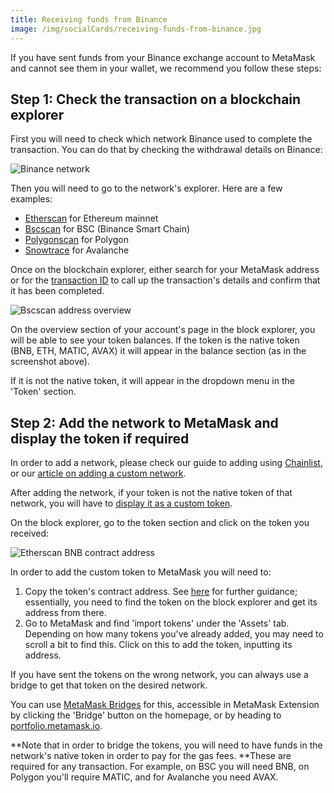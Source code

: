 ```yaml
---
title: Receiving funds from Binance
image: /img/socialCards/receiving-funds-from-binance.jpg
---
```



<CustomLayout />

If you have sent funds from your Binance exchange account to MetaMask and cannot see them in your wallet, we recommend you follow these steps:

## **Step 1: Check the transaction on a blockchain explorer**

First you will need to check which network Binance used to complete the transaction. You can do that by checking the withdrawal details on Binance:

<div class="center-container">
  <div class="img-medium">
    <img
      src={
        require("../../../img/networks-and-sidechains/binance/receiving-funds-from-binance/Binance_network.png")
          .default
      }
      alt="Binance network"
    />
  </div>
</div>

Then you will need to go to the network's explorer. Here are a few examples:

- [Etherscan](https://etherscan.io/) for Ethereum mainnet
- [Bscscan](https://bscscan.com/) for BSC (Binance Smart Chain)
- [Polygonscan](https://polygonscan.com/) for Polygon
- [Snowtrace](https://snowtrace.io/) for Avalanche

Once on the blockchain explorer, either search for your MetaMask address or for the [transaction ID](/transactions-and-gas/transactions/how-to-find-a-transaction-id) to call up the transaction's details and confirm that it has been completed.

<div class="center-container">
  <div class="img-medium">
    <img
      src={
        require("../../../img/networks-and-sidechains/binance/receiving-funds-from-binance/Bscscan_address_overview.png")
          .default
      }
      alt="Bscscan address overview"
    />
  </div>
</div>

On the overview section of your account's page in the block explorer, you will be able to see your token balances. If the token is the native token (BNB, ETH, MATIC, AVAX) it will appear in the balance section (as in the screenshot above).

If it is not the native token, it will appear in the dropdown menu in the 'Token' section.

## **Step 2: Add the network to MetaMask and display the token if required**

In order to add a network, please check our guide to adding using [Chainlist](/networks-and-sidechains/managing-networks/add-a-network-using-chainlist), or our [article on adding a custom network](/networks-and-sidechains/managing-networks/how-to-add-a-custom-network-rpc).

After adding the network, if your token is not the native token of that network, you will have to [display it as a custom token](/managing-my-tokens/custom-tokens/how-to-display-tokens-in-metamask).

On the block explorer, go to the token section and click on the token you received:

<div class="center-container">
  <div class="img-large">
    <img
      src={
        require("../../../img/networks-and-sidechains/binance/receiving-funds-from-binance/Etherscan_BNB_contract_address.png")
          .default
      }
      alt="Etherscan BNB contract address"
    />
  </div>
</div>

In order to add the custom token to MetaMask you will need to:

1. Copy the token's contract address. See [here](/managing-my-tokens/custom-tokens/what-is-a-token-contract-address) for further guidance; essentially, you need to find the token on the block explorer and get its address from there.
2. Go to MetaMask and find 'import tokens' under the 'Assets' tab. Depending on how many tokens you've already added, you may need to scroll a bit to find this. Click on this to add the token, inputting its address.

If you have sent the tokens on the wrong network, you can always use a bridge to get that token on the desired network.

You can use [MetaMask Bridges](/metamask-portfolio/bridge/how-to-use-the-bridge) for this, accessible in MetaMask Extension by clicking the 'Bridge' button on the homepage, or by heading to [portfolio.metamask.io](https://portfolio.metamask.io/).

**Note that in order to bridge the tokens, you will need to have funds in the network's native token in order to pay for the gas fees. **These are required for any transaction. For example, on BSC you will need BNB, on Polygon you'll require MATIC, and for Avalanche you need AVAX.
